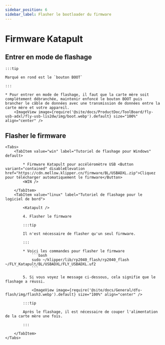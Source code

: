 ```yaml
---
sidebar_position: 6
sidebar_label: Flasher le bootloader du firmware
---
```



# Firmware Katapult

## Entrer en mode de flashage

    :::tip

    Marqué en rond est le `bouton BOOT`

    :::

    * Pour entrer en mode de flashage, il faut que la carte mère soit complètement débranchée, maintenir enfoncé le bouton BOOT puis brancher le câble de données avec une transmission de données entre la carte mère et votre appareil.
        <ImageView image={require('@site/docs/ProductDoc/ToolBoard/fly-usb-adxl/fly-usb-lis2dw/img/boot.webp').default} size="100%" align="center" />

## Flasher le firmware

    <Tabs>
        <TabItem value="win" label="Tutoriel de flashage pour Windows" default>

            * Firmware Katapult pour accéléromètre USB <Button variant="contained" disableElevation href="https://cdn.mellow.klipper.cn/firmware/BL/USBADXL.zip">Cliquez pour télécharger automatiquement le firmware</Button>
            <WIN />
            
        </TabItem>
        <TabItem value="linux" label="Tutoriel de flashage pour le logiciel de bord">
            
            <Katapult />

            4. Flasher le firmware

            :::tip

            Il n'est nécessaire de flasher qu'un seul firmware.

            :::

            * Voici les commandes pour flasher le firmware
                ```bash
                sudo ~/klipper/lib/rp2040_flash/rp2040_flash ~/FLY_Katapult/BL/USBADXL/FLY_USBADXL.uf2
                ```

            5. Si vous voyez le message ci-dessous, cela signifie que le flashage a réussi.

                <ImageView image={require('@site/docs/General/dfu-flash/img/flash3.webp').default} size="100%" align="center" />

            :::tip

            Après le flashage, il est nécessaire de couper l'alimentation de la carte mère une fois.

            :::

        </TabItem>
    </Tabs>